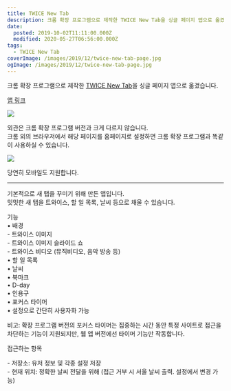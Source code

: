 ```yaml
---
title: TWICE New Tab
description: 크롬 확장 프로그램으로 제작한 TWICE New Tab을 싱글 페이지 앱으로 옮겼습니다. 앱 링크 외관은 크롬 확장 프로그램 버전과 크게 다르지 않습니다.크롬 외의 브라우저에서 해당 페이지를 홈페이지로 설정하면 크롬 확장 프로그램과 똑같이 사용하실 수 있습니다. 당연히 모바일도 지원합니다. 기본적으로 새 탭을 꾸미기 위해 만든 앱입니다.밋밋한 새 탭을 트와이스, 할 일 목록, 날씨 등으로 채울 수 있습니다.
date:
  posted: 2019-10-02T11:11:00.000Z
  modified: 2020-05-27T06:56:00.000Z
tags:
  - TWICE New Tab
coverImage: /images/2019/12/twice-new-tab-page.jpg
ogImage: /images/2019/12/twice-new-tab-page.jpg
---
```


크롬 확장 프로그램으로 제작한 [TWICE New Tab](/work/extension/%ed%81%ac%eb%a1%ac-%ed%99%95%ec%9e%a5-%ed%94%84%eb%a1%9c%ea%b7%b8%eb%9e%a8-twice-new-tab)을 싱글 페이지 앱으로 옮겼습니다.

[앱 링크](/twice-new-tab/)

![](/images/2019/12/twice-new-tab-page.jpg)

외관은 크롬 확장 프로그램 버전과 크게 다르지 않습니다.  
크롬 외의 브라우저에서 해당 페이지를 홈페이지로 설정하면 크롬 확장 프로그램과 똑같이 사용하실 수 있습니다.

![](/images/2019/10/twice-new-tab-mobile-main.jpg)

당연히 모바일도 지원합니다.

---

기본적으로 새 탭을 꾸미기 위해 만든 앱입니다.  
밋밋한 새 탭을 트와이스, 할 일 목록, 날씨 등으로 채울 수 있습니다.

기능  
• 배경  
 \- 트와이스 이미지  
 \- 트와이스 이미지 슬라이드 쇼  
 \- 트와이스 비디오 (뮤직비디오, 음악 방송 등)  
• 할 일 목록  
• 날씨  
• 북마크  
• D-day  
• 인용구  
• 포커스 타이머  
• 설정으로 간단히 사용자화 가능

비고: 확장 프로그램 버전의 포커스 타이머는 집중하는 시간 동안 특정 사이트로 접근을 차단하는 기능이 지원되지만, 웹 앱 버전에선 타이머 기능만 작동합니다.

접근하는 항목

\- 저장소: 유저 정보 및 각종 설정 저장  
\- 현재 위치: 정확한 날씨 전달을 위해 (접근 거부 시 서울 날씨 출력. 설정에서 변경 가능)